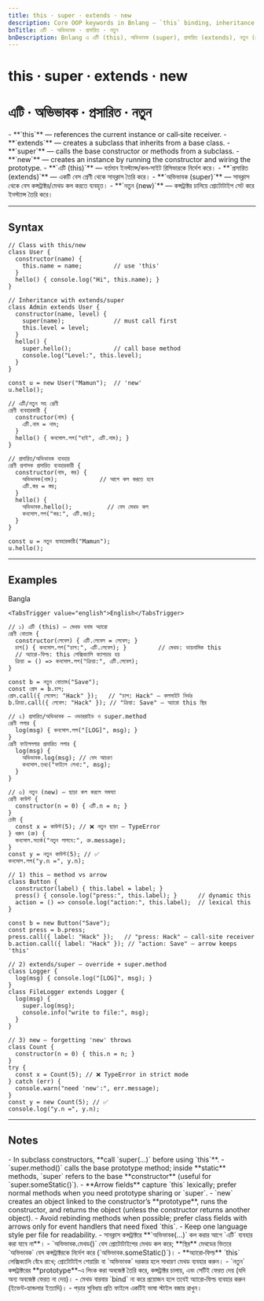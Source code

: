 ```yaml
---
title: this · super · extends · new
description: Core OOP keywords in Bnlang — `this` binding, inheritance with `extends`/`super`, and object creation via `new`.
bnTitle: এটি · অভিভাবক · প্রসারিত · নতুন
bnDescription: Bnlang এ এটি (this), অভিভাবক (super), প্রসারিত (extends), নতুন (new) — ব্যবহার, উদাহরণ, ও নোট।
---
```


# <I18nEnglish>this · super · extends · new</I18nEnglish>
# <I18nBangla>এটি · অভিভাবক · প্রসারিত · নতুন</I18nBangla>


<I18nEnglish>
- **`this`** — references the current instance or call‑site receiver.  
- **`extends`** — creates a subclass that inherits from a base class.  
- **`super`** — calls the base constructor or methods from a subclass.  
- **`new`** — creates an instance by running the constructor and wiring the prototype.
</I18nEnglish>

<I18nBangla>
- **`এটি (this)`** — বর্তমান ইনস্ট্যান্স/কল‑সাইট রিসিভারকে নির্দেশ করে।  
- **`প্রসারিত (extends)`** — একটি বেস শ্রেণী থেকে সাবক্লাস তৈরি করে।  
- **`অভিভাবক (super)`** — সাবক্লাস থেকে বেস কন্সট্রাক্টর/মেথড কল করতে ব্যবহৃত।  
- **`নতুন (new)`** — কন্সট্রাক্টর চালিয়ে প্রোটোটাইপ সেট করে ইনস্ট্যান্স তৈরি করে।
</I18nBangla>



---

## Syntax

<I18nEnglish>

```bnl
// Class with this/new
class User {
  constructor(name) {
    this.name = name;         // use 'this'
  }
  hello() { console.log("Hi", this.name); }
}

// Inheritance with extends/super
class Admin extends User {
  constructor(name, level) {
    super(name);              // must call first
    this.level = level;
  }
  hello() {
    super.hello();            // call base method
    console.log("Level:", this.level);
  }
}

const u = new User("Mamun");  // 'new'
u.hello();
```
</I18nEnglish>

<I18nBangla>

```bnl
// এটি/নতুন সহ শ্রেণী
শ্রেণী ব্যবহারকারী {
  constructor(নাম) {
    এটি.নাম = নাম;
  }
  hello() { কনসোল.লগ("হাই", এটি.নাম); }
}

// প্রসারিত/অভিভাবক ব্যবহার
শ্রেণী প্রশাসক প্রসারিত ব্যবহারকারী {
  constructor(নাম, স্তর) {
    অভিভাবক(নাম);            // আগে কল করতে হবে
    এটি.স্তর = স্তর;
  }
  hello() {
    অভিভাবক.hello();          // বেস মেথড কল
    কনসোল.লগ("স্তর:", এটি.স্তর);
  }
}

const u = নতুন ব্যবহারকারী("Mamun");
u.hello();
```
</I18nBangla>



---

## Examples

<Tabs defaultValue="bangla" className="w-full">
  <TabsList>
    <TabsTrigger value="bangla">Bangla</TabsTrigger>
    
    <TabsTrigger value="english">English</TabsTrigger>
  </TabsList>

  <TabsContent value="bangla">

```bnl
// ১) এটি (this) — মেথড বনাম অ্যারো
শ্রেণী বোতাম {
  constructor(লেবেল) { এটি.লেবেল = লেবেল; }
  চাপ() { কনসোল.লগ("চাপ:", এটি.লেবেল); }         // মেথড: ডায়নামিক this
  // অ্যারো‑ফিল্ড: this লেক্সিক্যালি ক্যাপচার হয়
  ক্রিয়া = () => কনসোল.লগ("ক্রিয়া:", এটি.লেবেল);
}

const b = নতুন বোতাম("Save");
const প্রেস = b.চাপ;
প্রেস.call({ লেবেল: "Hack" });   // "চাপ: Hack" — কলসাইট নির্ভর
b.ক্রিয়া.call({ লেবেল: "Hack" }); // "ক্রিয়া: Save" — অ্যারো this স্থির

// ২) প্রসারিত/অভিভাবক — ওভাররাইড ও super.method
শ্রেণী লগার {
  log(msg) { কনসোল.লগ("[LOG]", msg); }
}
শ্রেণী ফাইললগার প্রসারিত লগার {
  log(msg) {
    অভিভাবক.log(msg); // বেস আচরণ
    কনসোল.তথ্য("ফাইলে লেখা:", msg);
  }
}

// ৩) নতুন (new) — ছাড়া কল করলে সমস্যা
শ্রেণী কাউন্ট {
  constructor(n = 0) { এটি.n = n; }
}
চেষ্টা {
  const x = কাউন্ট(5); // ❌ নতুন ছাড়া — TypeError
} ধরুন (ত্রু) {
  কনসোল.সতর্ক("নতুন লাগবে:", ত্রু.message);
}
const y = নতুন কাউন্ট(5); // ✅
কনসোল.লগ("y.n =", y.n);
```
  </TabsContent>

  

  <TabsContent value="english">

```bnl
// 1) this — method vs arrow
class Button {
  constructor(label) { this.label = label; }
  press() { console.log("press:", this.label); }      // dynamic this
  action = () => console.log("action:", this.label);  // lexical this
}

const b = new Button("Save");
const press = b.press;
press.call({ label: "Hack" });   // "press: Hack" — call‑site receiver
b.action.call({ label: "Hack" }); // "action: Save" — arrow keeps 'this'

// 2) extends/super — override + super.method
class Logger {
  log(msg) { console.log("[LOG]", msg); }
}
class FileLogger extends Logger {
  log(msg) {
    super.log(msg);
    console.info("write to file:", msg);
  }
}

// 3) new — forgetting 'new' throws
class Count {
  constructor(n = 0) { this.n = n; }
}
try {
  const x = Count(5); // ❌ TypeError in strict mode
} catch (err) {
  console.warn("need 'new':", err.message);
}
const y = new Count(5); // ✅
console.log("y.n =", y.n);
```
  </TabsContent>
</Tabs>

---

## Notes

<I18nEnglish>
- In subclass constructors, **call `super(...)` before using `this`**.  
- `super.method()` calls the base prototype method; inside **static** methods, `super` refers to the base **constructor** (useful for `super.someStatic()`).  
- **Arrow fields** capture `this` lexically; prefer normal methods when you need prototype sharing or `super`.  
- `new` creates an object linked to the constructor’s **prototype**, runs the constructor, and returns the object (unless the constructor returns another object).  
- Avoid rebinding methods when possible; prefer class fields with arrows only for event handlers that need fixed `this`.  
- Keep one language style per file for readability.
</I18nEnglish>

<I18nBangla>
- সাবক্লাস কন্সট্রাক্টরে **`অভিভাবক(...)` কল করার আগে `এটি` ব্যবহার করা যাবে না**।  
- `অভিভাবক.মেথড()` বেস প্রোটোটাইপের মেথড কল করে; **স্থির** মেথডের ভিতরে `অভিভাবক` বেস কন্সট্রাক্টরকে নির্দেশ করে (`অভিভাবক.someStatic()`)।  
- **অ্যারো‑ফিল্ড** `this` লেক্সিক্যালি বেঁধে রাখে; প্রোটোটাইপ শেয়ারিং বা `অভিভাবক` দরকার হলে সাধারণ মেথড ব্যবহার করুন।  
- `নতুন` কন্সট্রাক্টরের **prototype**‑এ লিংক করা অবজেক্ট তৈরি করে, কন্সট্রাক্টর চালায়, এবং সেটিই ফেরত দেয় (যদি অন্য অবজেক্ট ফেরত না দেয়)।  
- মেথড বারবার `bind` না করে প্রয়োজন হলে তবেই অ্যারো‑ফিল্ড ব্যবহার করুন (ইভেন্ট‑হ্যান্ডলার ইত্যাদি)।  
- পড়ার সুবিধায় প্রতি ফাইলে একটিই ভাষা স্টাইল বজায় রাখুন।
</I18nBangla>


